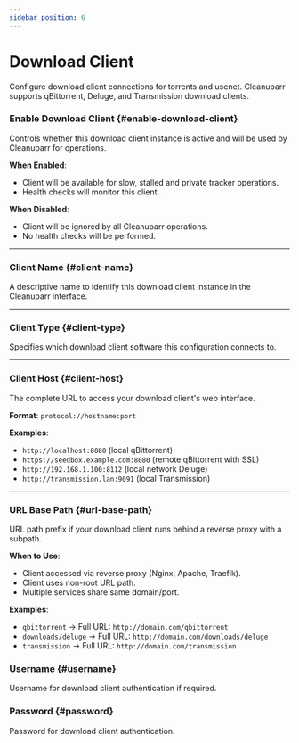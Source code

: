 ```yaml
---
sidebar_position: 6
---
```


# Download Client

Configure download client connections for torrents and usenet. Cleanuparr supports qBittorrent, Deluge, and Transmission download clients.

### Enable Download Client {#enable-download-client}

Controls whether this download client instance is active and will be used by Cleanuparr for operations.

**When Enabled**:
- Client will be available for slow, stalled and private tracker operations.
- Health checks will monitor this client.

**When Disabled**:
- Client will be ignored by all Cleanuparr operations.
- No health checks will be performed.

<hr />

### Client Name {#client-name}

A descriptive name to identify this download client instance in the Cleanuparr interface.

<hr />

### Client Type {#client-type}

Specifies which download client software this configuration connects to.

<hr />

### Client Host {#client-host}

The complete URL to access your download client's web interface.

**Format**: `protocol://hostname:port`

**Examples**:
- `http://localhost:8080` (local qBittorrent)
- `https://seedbox.example.com:8080` (remote qBittorrent with SSL)
- `http://192.168.1.100:8112` (local network Deluge)
- `http://transmission.lan:9091` (local Transmission)

<hr />

### URL Base Path {#url-base-path}

URL path prefix if your download client runs behind a reverse proxy with a subpath.

**When to Use**:
- Client accessed via reverse proxy (Nginx, Apache, Traefik).
- Client uses non-root URL path.
- Multiple services share same domain/port.

**Examples**:
- `qbittorrent` → Full URL: `http://domain.com/qbittorrent`
- `downloads/deluge` → Full URL: `http://domain.com/downloads/deluge`
- `transmission` → Full URL: `http://domain.com/transmission`

### Username {#username}

Username for download client authentication if required.

### Password {#password}

Password for download client authentication.
